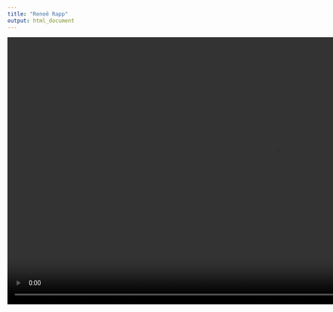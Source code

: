 ```yaml
---
title: "Reneê Rapp"
output: html_document
---
```

<video height="600" controls>
  <source src="./media/renee.mp4" type="video/mp4">
</video>

